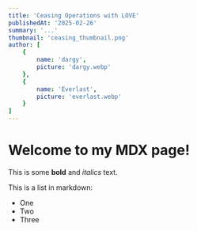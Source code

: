 ```yaml
---
title: 'Ceasing Operations with LOVE'
publishedAt: '2025-02-26'
summary: '...'
thumbnail: 'ceasing_thumbnail.png'
author: [
    {
        name: 'dargy',
        picture: 'dargy.webp'
    },
    {
        name: 'Everlast',
        picture: 'everlast.webp'
    }
]
---
```


# Welcome to my MDX page!

This is some **bold** and _italics_ text.
 
This is a list in markdown:
 
- One
- Two
- Three